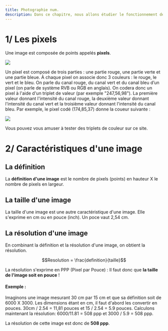 ```yaml
---
title: Photographie num.
description: Dans ce chapitre, nous allons étudier le fonctionnement de la photographie numérique, les pixels, et les métadonnées.
---
```


# 1/ Les pixels

Une image est composée de points appelés **pixels**.

<Image src="https://i.imgur.com/RTr1LNl.jpeg" size={500} />

Un pixel est composé de trois parties : une partie rouge, une partie verte et une partie bleue. À chaque pixel on associe donc 3 couleurs : le rouge, le vert et le bleu. On parle du canal rouge, du canal vert et du canal bleu d’un pixel (on parle de système RVB ou RGB en anglais). On codera donc un pixel à l'aide d'un triplet de valeur (par exemple "247,56,98"). La première valeur donnant l'intensité du canal rouge, la deuxième valeur donnant l'intensité du canal vert et la troisième valeur donnant l'intensité du canal bleu. Par exemple, le pixel codé (174,85,37) donne la coueur suivante :

<Image src="https://i.imgur.com/RTr1LNl.jpeg" size={500} />

Vous pouvez vous amuser à tester des triplets de couleur sur ce <Link href="https://www.proftnj.com/RGB3.htm">site</Link>.

# 2/ Caractéristiques d'une image

## La définition

La **définition d'une image** est le nombre de pixels (points) en hauteur X le nombre de pixels en largeur.

## La taille d'une image

La taille d'une image est une autre caractéristique d'une image. Elle s'exprime en cm ou en pouce (inch). Un poce vaut 2,54 cm.

## La résolution d'une image

En combinant la définition et la résolution d'une image, on obtient la résolution.

$$Resolution = \frac{definition}{taille}$$

La résolution s'exprime en PPP (Pixel par Pouce) : Il faut donc que **la taille de l'image soit en pouce** !

#### Exemple :

Imaginons une image mesurant 30 cm par 15 cm et que sa définition soit de 6000 X 3000. Les dimensions étant en cm, il faut d'abord les convertir en pouces. 30cm / 2.54 = 11,81 pouces et 15 / 2.54 = 5.9 pouces. Calculons maintenant la résolution: 6000/11.81 = 508 ppp et 3000 / 5.9 = 508 ppp.

La résolution de cette image est donc de **508 ppp**.
